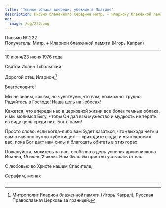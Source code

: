 ```yaml
---
title: 'Темные облака впереди, убежище в Платине'
description: Письмо блаженного Серафима митр. + Илариону блаженной памяти (Игорю Капралу).
og:
  image: /og/222.png
---
```


<div style={{textAlign:'right', fontFamily:'monospace'}}>Письмо № 222</div>
<div style={{textAlign:'left', fontFamily:'monospace'}}>Получатель: Митр. + Иларион блаженной памяти (Игорь Капрал)</div>

---

10 июня/23 июня 1976 года

Святой Иоанн Тобольский

Дорогой отец Иларион,[^1]

Благословите!

Мы не знаем, как вы, но чувствуем, что вам, возможно, трудно. Радуйтесь в Господе! Наша цель на небесах!

Кажется, что впереди нас в церковной жизни все более темные облака, и мы молимся Богу, чтобы Он дал вам мужество и мудрость не терять из виду цель среди них. Бог с нами!

Просто слово: если когда-либо вам будет казаться, что «выхода нет» и вам отчаянно нужно «убежище» — приходите сюда, и мы «скроем» вас, пока Бог даст нам силы и благодать обитать в этих горах.

Пожалуйста, молитесь за нас, особенно в день успения архиепископа Иоанна, 19 июня/2 июля. Нам было бы приятно услышать от вас.

С любовью во Христе нашем Спасителе,

Серафим, монах

---

[^1]: Митрополит Иларион блаженной памяти (Игорь Капрал), Русская Православная Церковь за границей.
